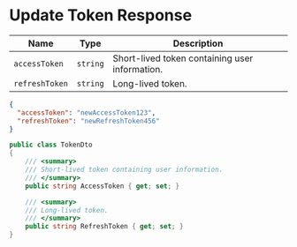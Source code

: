 

# Update Token Response 

| Name           | Type     | Description                                    |
|----------------|----------|-----------------------------------------------|
| `accessToken`  | `string` | Short-lived token containing user information. |
| `refreshToken` | `string` | Long-lived token.                             |


<Tabs>
  <TabItem value="json" label="Json">

```JSON
{
  "accessToken": "newAccessToken123",
  "refreshToken": "newRefreshToken456"
}
```

  </TabItem>

  <TabItem value="c#" label="C#">

```c#
public class TokenDto
{
    /// <summary>
    /// Short-lived token containing user information.
    /// </summary>
    public string AccessToken { get; set; }

    /// <summary>
    /// Long-lived token.
    /// </summary>
    public string RefreshToken { get; set; }
}

```

  </TabItem>

  
</Tabs>

